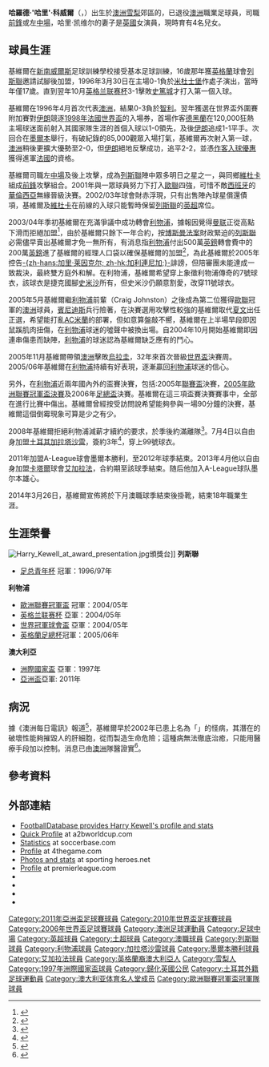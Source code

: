 {{noteTA
|T=zh-hans:哈利·科威尔; zh-tw:哈里·科威爾; zh-hk:哈利·基維爾;
|G1=足球
|G2=地名
|G3=FAcup
|G4=uefa
|1=zh-hans:哈罗德·'哈里'·凯维尔; zh-hk:哈勞·'哈利'·基維爾; zh-tw:哈羅德·'哈里'·科威爾;
|2=zh-hans:哈里; zh-hk:哈利; zh-tw:哈里;
|3=zh-hans:哈里·凯维尔; zh-tw:哈里·科威爾; zh-hk:哈利·基維爾;
|4=zh-hans:加拉法;zh-hk:艾加拉法
}}
{{Infobox football biography
| name                = 哈里·科威爾<br />''Harry Kewell''
| image               = HarryKewell.jpg
| image_size          = 200
| caption             = 
| fullname            = Harold Kewell<ref name="PFA 348">{{cite book
 | title = The PFA Premier & Football League Players' Records 1946–2005
 | publisher = Queen Anne Press
 | year = 2005
 | page = 348
 | isbn = 1-85291-665-6 }}</ref><ref>{{cite web|title=Kewell confirms football retirement|url=http://theworldgame.sbs.com.au/article/2014/03/26/kewell-confirms-football-retirement|work=The World Game|publisher=Special Broadcasting Service (SBS)|date=2014-03-26|accessdate=2016-11-27|archive-date=2017-11-11|archive-url=https://web.archive.org/web/20171111204814/http://theworldgame.sbs.com.au/article/2014/03/26/kewell-confirms-football-retirement|dead-url=no}}</ref>
| birth_date          = {{birth date and age|df=yes|1978|9|22}}
| birth_place         = {{AUS}}[[悉尼|悉尼]]
| height              = {{convert|180|cm|ftin|abbr=on}}<ref>{{cite web|title=Harry Kewell|url=http://www.footballaustralia.com.au/socceroos/players/Harry-Kewell/461|work=footballaustralia.com.au|publisher=[[Football_Federation_Australia|Football Federation Australia]]|accessdate=2014-01-15|deadurl=yes|archiveurl=https://web.archive.org/web/20140117155104/http://www.footballaustralia.com.au/socceroos/players/Harry-Kewell/461|archivedate=2014-01-17}}</ref>
| position            = [[中場|左翼]]、[[前鋒_(足球)|前鋒]]
| currentclub         = -
| youthyears1         =
| youthclubs1         = Smithfield Hotspurs<ref name="angelfire.com">{{cite web |url=http://www.angelfire.com/ks/kewell/lll.html |title=Harry Interview from Leeds, Leeds, Leeds magazine! |publisher=Angelfire.com |date=1996-12-07 |accessdate=2015-04-03 |archive-date=2015-04-06 |archive-url=https://web.archive.org/web/20150406175901/http://www.angelfire.com/ks/kewell/lll.html |dead-url=no }}</ref>
| youthyears2         = 1990–1995
| youthclubs2         = Marconi Stallions
| youthyears3         = 1995–1997
| youthclubs3         = [[利兹联足球俱乐部|列斯聯]]
| years1              = 1996–2003
| clubs1              = [[利兹联足球俱乐部|列斯聯]]
| caps1               = 181
| goals1              = 45
| years2              = 2003–2008
| clubs2              = [[利物浦足球俱乐部|利物浦]]
| caps2               = 93
| goals2              = 12
| years3              = 2008–2011
| clubs3              = [[加拉塔沙雷體育會|加拉塔沙雷]]
| caps3               = 63
| goals3              = 22
| years4              = 2011–2012
| clubs4              = [[墨爾本勝利|墨爾本勝利]]
| caps4               = 25
| goals4              = 8
| years5              = 2013
| clubs5              = [[艾加拉法|艾加拉法]]
| caps5               = 3
| goals5              = 1
| years6              = 2013–2014
| clubs6              = [[墨尔本雄心|墨尔本雄心]]
| caps6               = 16
| goals6              = 2
| totalcaps           = 381
| totalgoals          = 90
<!--LEAGUE MATCHES AND GOALS ONLY-->
| nationalyears1      = 1994–1995
| nationalteam1       = {{fb|AUS}} U17
| nationalcaps1       = 10
| nationalgoals1      = 1
| nationalyears2      = 1997
| nationalteam2       = {{fb|AUS}} U20
| nationalcaps2       = 3
| nationalgoals2      = 0
| nationalyears3      = 1996–2012
| nationalteam3       = {{fb|AUS}}
| nationalcaps3       = 56
| nationalgoals3      = 17
| managerclubs1  = [[屈福特足球會|屈福特]] U23 (主教練)
| manageryears1  = 2015–2017
| managerclubs2  = [[卡維尼足球會|卡維尼]]
| manageryears2  = 2017–2018
| managerclubs3  = [[諾士郡足球會|諾士郡]]
| manageryears3  = 2018
| managerclubs4  = [[奥尔德姆足球俱乐部|奧咸]]
| manageryears4  = 2020–2021
| managerclubs5  = [[巴尼特足球俱乐部|巴尼特]]
| manageryears5  = 2021
}}
'''哈羅德·'哈里'·科威爾'''（'''{{lang|en|Harold 'Harry' Kewell}}'''，{{bd|1978年|9月22日|catIdx=Kewell, Harold}}）出生於[[澳洲|澳洲]][[雪梨市|雪梨]]郊區的{{link-en|史密斯菲爾德|Smithfield}}，已退役[[澳洲|澳洲]]職業足球員，司職[[前鋒_(足球)|前鋒]]或左[[中場|中場]]，哈里·凯维尔的妻子是[[英國|英國]]女演員{{link-en|謝麗默菲|Sheree Murphy}}，現時育有4名兒女。

== 球員生涯 == 
基維爾在[[新南威爾士州|新南威爾斯]]足球訓練學校接受基本足球訓練，16歲那年獲[[英格蘭|英格蘭]]球會[[利兹联足球俱乐部|列斯聯]]邀請試腳後加盟，1996年3月30日在主場0-1負於[[米德尔斯堡足球俱乐部|米杜士堡]]作處子演出，當時年僅17歲。直到翌年10月[[英格兰联赛杯|英格兰联赛杯]]3-1擊敗[[斯托克城足球俱乐部|史篤城]]才打入第一個入球。

基維爾在1996年4月首次代表[[澳大利亞國家足球隊|澳洲]]，結果0-3負於[[智利國家足球隊|智利]]。翌年獲選在世界盃外圍賽附加賽對[[伊朗國家足球隊|伊朗]]競逐[[1998年世界盃足球賽|1998年]][[法國|法國]][[世界盃|世界盃]]的入場券，首場作客[[德黑蘭|德黑蘭]]在120,000狂熱主場球迷面前射入其國家隊生涯的首個入球以1-0領先，及後[[伊朗國家足球隊|伊朗]]追成1-1平手。次回合在[[墨爾本|墨爾本]]舉行，有破紀錄的85,000觀眾入場打氣，基維爾再次射入第一球，[[澳大利亞國家足球隊|澳洲]]稍後更擴大優勢至2-0，但[[伊朗國家足球隊|伊朗]]絕地反擊成功，追平2-2，並憑[[作客入球優惠制|作客入球優惠]]獲得進軍[[法國|法國]]的資格。

基維爾司職左[[中場|中場]]及後上攻擊，成為[[列斯聯|列斯聯]]陣中眾多明日之星之一，與同鄉[[马克·维杜卡|維杜卡]]組成[[前鋒_(足球)|前鋒]]攻擊組合。2001年與一眾球員努力下打入[[歐聯|歐聯]]四強，可惜不敵[[西班牙|西班牙]]的[[巴伦西亚足球俱乐部|華倫西亞]]無緣晉級決賽。2002/03年球會財赤浮現，只有出售陣內球星償還債項，基維爾及[[維杜卡|維杜卡]]在前線的入球只能暫時保留[[列斯聯|列斯聯]]的[[英超|英超]]席位。

2003/04年季初基維爾在充滿爭議中成功轉會[[利物浦足球俱乐部|利物浦]]，據報因覺得[[曼彻斯特联队|曼联]]正從高點下滑而拒絕加盟<ref>{{Cite web |url=http://news.bbc.co.uk/sport2/hi/football/teams/l/liverpool/3062235.stm |title=Kewell predicts Man Utd slump |accessdate=2008-07-04 |archive-date=2007-10-27 |archive-url=https://web.archive.org/web/20071027171032/http://news.bbc.co.uk/sport2/hi/football/teams/l/liverpool/3062235.stm |dead-url=no }}</ref>，由於基維爾只餘下一年合約，按[[博斯曼法案|博斯曼法案]]財政緊迫的[[列斯聯|列斯聯]]必需儘早賣出基維爾才免一無所有，有消息指[[利物浦足球俱乐部|利物浦]]付出500萬[[英鎊|英鎊]]轉會費中的200萬[[英鎊|英鎊]]進了基維爾的經理人口袋以確保基維爾的加盟<ref>{{Cite web |url=http://news.bbc.co.uk/sport2/hi/football/teams/l/liverpool/3048042.stm |title=Liverpool sign Kewell |accessdate=2008-07-04 |archive-date=2009-06-01 |archive-url=https://web.archive.org/web/20090601115235/http://news.bbc.co.uk/sport2/hi/football/teams/l/liverpool/3048042.stm |dead-url=no }}</ref>，為此基維爾於2005年控告[[加利·連尼加|-{zh-hans:加里·莱因克尔; zh-hk:加利連尼加;}-]]誹謗，但陪審團未能達成一致裁決，最終雙方庭外和解。在利物浦，基維爾希望穿上象徵利物浦傳奇的7號球衣，該球衣是捷克國腳[[史米沙|史米沙]]所有，但史米沙仍願意割愛，改穿11號球衣。

2005年5月基維爾繼[[利物浦足球俱乐部|利物浦]]前輩{{link-en|克莱格·约翰斯顿|Craig Johnston|-{zh-hans:约翰斯顿; zh-hk:莊士東;}-}}（Craig Johnston）之後成為第二位獲得[[歐聯|歐聯]]冠軍的[[澳洲|澳洲]]球員，[[賓尼迪斯|賓尼迪斯]]兵行險著，在決賽選用攻擊性較強的基維爾取代[[迪特马尔·哈曼|夏文]]出任正選，希望能打亂[[AC米蘭|AC米蘭]]的部署，但如意算盤敲不嚮，基維爾在上半場早段即因鼠蹊肌肉扭傷，在[[利物浦足球俱乐部|利物浦]]球迷的噓聲中被換出場。自2004年10月開始基維爾即因連串傷患而缺陣，[[利物浦足球俱乐部|利物浦]]的球迷認為基維爾缺乏應有的鬥心。

2005年11月基維爾帶領[[澳洲國家足球隊|澳洲]]擊敗[[烏拉圭國家足球隊|烏拉圭]]，32年來首次晉級[[世界盃|世界盃]]決賽周。2005/06年基維爾在[[利物浦足球俱乐部|利物浦]]持續有好表現，逐漸贏回[[利物浦足球俱乐部|利物浦]]球迷的信心。

另外，在[[利物浦足球俱乐部|利物浦]]近兩年國內外的盃賽決賽，包括:2005年[[聯賽盃|聯賽盃]]決賽，[[2005年歐洲聯賽冠軍盃決賽|2005年歐洲聯賽冠軍盃決賽]]及2006年[[足總盃|足總盃]]決賽。基維爾在這三項盃賽決賽賽事中，全部在進行比賽中傷出。基維爾曾經按受訪問說希望能夠參與一場90分鐘的決賽，基維爾這個倒霉現象可算是少之有少。

2008年基維爾拒絕利物浦減薪才續約的要求，於季後約滿離隊<ref>{{Cite web |url=http://news.bbc.co.uk/sport2/hi/football/eng_prem/7390493.stm |title=Benitez puts £15m tag on Crouch |accessdate=2008-07-04 |archive-date=2008-05-12 |archive-url=https://web.archive.org/web/20080512185137/http://news.bbc.co.uk/sport2/hi/football/eng_prem/7390493.stm |dead-url=no }}</ref>。7月4日以自由身加盟[[土耳其|土耳其]][[加拉塔沙雷體育會|加拉塔沙雷]]，簽約3年<ref>{{Cite web |url=http://news.bbc.co.uk/sport2/hi/football/europe/7489144.stm |title=Kewell agrees Galatasaray switch |accessdate=2008-07-04 |archive-date=2008-09-17 |archive-url=https://web.archive.org/web/20080917192847/http://news.bbc.co.uk/sport2/hi/football/europe/7489144.stm |dead-url=no }}</ref>，穿上99號球衣。

2011年加盟A-League球會墨爾本勝利，至2012年球季結束。2013年4月他以自由身加盟[[卡塔爾|卡塔爾]]球會[[艾加拉法|艾加拉法]]，合約期至該球季結束。随后他加入A-League球队墨尔本雄心。

2014年3月26日，基維爾宣佈將於下月澳職球季結束後掛靴，結束18年職業生涯。

== 生涯榮譽 ==
[[File:Harry_Kewell_at_award_presentation.jpg|thumb]]頒獎台]]
'''列斯聯'''
*[[英格蘭足總青年杯|足总青年杯]] 冠軍：1996/97年

'''利物浦'''
*[[歐聯|歐洲聯賽冠軍盃]] 冠軍：2004/05年
*[[英格兰联赛杯|英格兰联赛杯]] 亞軍：2004/05年
*[[世界冠軍球會盃|世界冠軍球會盃]] 亞軍：2004/05年
*[[英格蘭足總杯|英格蘭足總杯]]冠軍：2005/06年

'''澳大利亞'''
*[[国际足联联合会杯足球赛|洲際國家盃]] 亞軍：1997年
*[[亚足联亚洲杯|亞洲盃]]亞軍: 2011年

== 病況 ==
據《澳洲每日電訊》報道<ref>{{Cite web |url=http://www.dailytelegraph.com.au/news/sunday-telegraph/harry-kewell-battled-deadly-blood-disease/story-e6frewt0-1225878930321|title=Harry Kewell nearly died from rare blood disorder |accessdate=2010-06-20|publisher=The Sunday Telegraph|date=2010-06-13}}</ref>，基維爾早於2002年已患上名為「{{link-en|自體免疫性肝炎|Autoimmune hepatitis}}」的怪病，其潛在的破壞性能夠摧毀人的肝細胞，從而製造生命危險；這種病無法徹底治癒，只能用醫療手段加以控制。消息已由[[澳大利亞國家足球隊|澳洲]]隊醫證實<ref>{{Cite web|url=http://paper.wenweipo.com/2010/06/17/SP1006170015.htm|title=基維爾患絕症冒死戰世盃|accessdate=2010-06-20|publisher=香港文匯報|date=2010-06-17|archive-url=https://web.archive.org/web/20100623123010/http://paper.wenweipo.com/2010/06/17/SP1006170015.htm|archive-date=2010-06-23|dead-url=yes}}</ref>。

== 參考資料 ==
{{reflist}}

== 外部連結 ==
{{commons category|Harry Kewell}}
*[http://www.footballdatabase.com/site/players/index.php?dumpPlayer=1118 FootballDatabase provides Harry Kewell's profile and stats]{{Wayback|url=http://www.footballdatabase.com/site/players/index.php?dumpPlayer=1118 |date=20060515191843 }}
*[https://web.archive.org/web/20060426190514/http://www.a2bworldcup.com/harry_kewell.html Quick Profile] at a2bworldcup.com
*[https://web.archive.org/web/20100818191706/http://www.soccerbase.com/players_details.sd?playerid=8904 Statistics] at soccerbase.com
*[https://web.archive.org/web/20060424111510/http://www.4thegame.com/club/liverpool-fc/player-profile/635/harrykewell.html Profile] at 4thegame.com
*[http://www.sporting-heroes.net/football-heroes/searchresults.asp?ButtonLeap=0&countryLinkDescription=+matching+search+results&FootballHeroName=kewell&FootballHeroClubCountry=&FootballHeroDecade=Select+One&SearchButton=Search Photos and stats]{{Wayback|url=http://www.sporting-heroes.net/football-heroes/searchresults.asp?ButtonLeap=0&countryLinkDescription=+matching+search+results&FootballHeroName=kewell&FootballHeroClubCountry=&FootballHeroDecade=Select+One&SearchButton=Search |date=20071013164500 }} at sporting heroes.net
*[http://www.premierleague.com/en-gb/players/profile.career-history.html/harry-kewell Profile] at premierleague.com
*{{FIFA player|159069}}
*{{nfteams|464}}
*{{soccerbase|id=8904|name=Harry Kewell}}
*{{imdb name|id=1977755|name=Harry Kewell}}

{{start box}}
{{succession box|3=[[大洋洲足球先生|大洋洲足球先生]]|1=[[克里斯蒂安·卡伦布|-{zh-hans:克里斯蒂安·卡雷姆布; zh-hk:卡林保;}-]] |2=[[马克·维杜卡|維杜卡]]|4=1999年}}
{{succession box|3=[[大洋洲足球先生|大洋洲足球先生]]|1=[[马克·维杜卡|維杜卡]] |2=[[布雷特·埃默顿|艾馬頓]]|4=2001年}}
{{succession box|3=[[大洋洲足球先生|大洋洲足球先生]]|1=[[布雷特·埃默顿|艾馬頓]] |2=[[蒂姆·卡希尔|卡希爾]]|4=2003年}}
{{end box}}

{{諾士郡領隊}}
{{奧咸領隊}}
{{2006年世界杯足球赛澳洲参赛名单}}
{{2010年世界盃足球賽澳洲參賽名單}}
{{PFA年度最佳青年球員}}
{{1999-2000年英超PFA年度最佳陣容}}

{{DEFAULTSORT:Kewell, Harold}}
[[Category:2011年亞洲盃足球賽球員|Category:2011年亞洲盃足球賽球員]]
[[Category:2010年世界盃足球賽球員|Category:2010年世界盃足球賽球員]]
[[Category:2006年世界盃足球賽球員|Category:2006年世界盃足球賽球員]]
[[Category:澳洲足球運動員|Category:澳洲足球運動員]]
[[Category:足球中場|Category:足球中場]]
[[Category:英超球員|Category:英超球員]]
[[Category:土超球員|Category:土超球員]]
[[Category:澳職球員|Category:澳職球員]]
[[Category:列斯聯球員|Category:列斯聯球員]]
[[Category:利物浦球員|Category:利物浦球員]]
[[Category:加拉塔沙雷球員|Category:加拉塔沙雷球員]]
[[Category:墨爾本勝利球員|Category:墨爾本勝利球員]]
[[Category:艾加拉法球員|Category:艾加拉法球員]]
[[Category:英格蘭裔澳大利亞人|Category:英格蘭裔澳大利亞人]]
[[Category:雪梨人|Category:雪梨人]]
[[Category:1997年洲際國家盃球員|Category:1997年洲際國家盃球員]]
[[Category:歸化英國公民|Category:歸化英國公民]]
[[Category:土耳其外籍足球運動員|Category:土耳其外籍足球運動員]]
[[Category:澳大利亚体育名人堂成员|Category:澳大利亚体育名人堂成员]]
[[Category:歐洲聯賽冠軍盃冠軍隊球員|Category:歐洲聯賽冠軍盃冠軍隊球員]]